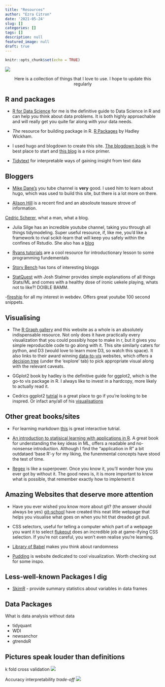 ```yaml
---
title: "Resources"
author: "Ezra Citron"
date: '2021-05-24'
slug: []
categories: []
tags: []
description: null
featured_image: null
draft: true
---
```


```r
knitr::opts_chunk$set(echo = TRUE)
```

![](banner-resources.jpeg)

<p style="text-align: center;">Here is a collection of things that I love to use.
I hope to update this regularly</p>



## R and packages
- [R for Data Science](https://r4ds.had.co.nz/) for me is the definitive guide to Data Science in R and can help you think about data problems. It is both highly approachable and will really get you quite far along with your data needs.

- *The* resource for building package in R. [R Packages](https://r-pkgs.org/) by Hadley Wickham.
- I used hugo and blogdown to create this site. [The blogdown book](https://bookdown.org/yihui/blogdown/) is the best place to start and [this blog](https://alison.rbind.io/blog/2020-12-new-year-new-blogdown/) is a nice primer.

- [Tidytext](https://www.tidytextmining.com/) for interpretable ways of gaining insight from text data

## Bloggers
- [Mike Dane's](https://www.youtube.com/channel/UCvmINlrza7JHB1zkIOuXEbw) you tube channel is **very** good. I used him to learn about hugo, which was used to build this site, but there is a lot more on there.

- [Alison Hill](https://alison.rbind.io/projects/) is a recent find and an absoloute teasure strove of information.

[Cedric Scherer](https://www.cedricscherer.com/), what a man, what a blog.

- Julia Silge has an incredible youtube channel, taking you through all things tidymodeling. Super useful resource, if, like me, you'd like a framework to rival scikit-learn that will keep you safely within the confines of Rstudio. She also has a [blog](https://juliasilge.com/)

- [Ryans tutorials](https://ryanstutorials.net/) are a cool resource for introductionary lesson to some programming fundementals

- [Story Bench](https://www.storybench.org/category/how-to/) has tons of interesting bloggs

- [StatQuest](https://www.youtube.com/channel/UCtYLUTtgS3k1Fg4y5tAhLbw) with Josh Stalmer provides simple explanations of all things Stats/ML and comes with a healthy dose of ironic uekele playing, whats not to like?! DOIBLE BAMM.

-[fireship](https://www.youtube.com/channel/UCsBjURrPoezykLs9EqgamOA) for all my interest in webdev. Offers great youtube 100 second snippets.

## Visualising

- The [R Graph gallery](https://www.r-graph-gallery.com/) and this website as a whole is an absolutely indispensable resource. Not only does it have practically every visualization that you could possibly hope to make in r, but it gives you simple reproducible code to go along with it. This site similarly caters for python, and D3 (would love to learn more D3, so watch this space). It also links to their award winning [data-to-vis](https://www.data-to-viz.com/#explore) websites, which offers a [decision tree](https://www.data-to-viz.com/) (under the 'explore' tab) to pick appropriate visual along with the relevant caveats.

- GGplot2 book by hadley is the definitive guide for ggplot2, which is the go-to vis package in R. I always like to invest in a hardcopy, more likely to actually read it.

- Cedrics ggplot2 [tutrial](https://www.cedricscherer.com/2019/08/05/a-ggplot2-tutorial-for-beautiful-plotting-in-r/#panels) is a great place to go if you're looking to be inspred. Or infact any/all of his [visualisations](https://www.cedricscherer.com/top/dataviz/)

## Other great books/sites

- For learning markdown [this](https://commonmark.org/help/tutorial/) is great interactive tutrial.

- [An introduction to statisical learning with applications in R](https://static1.squarespace.com/static/5ff2adbe3fe4fe33db902812/t/6062a083acbfe82c7195b27d/1617076404560/ISLR%2BSeventh%2BPrinting.pdf). A great book for understanding the key ideas in ML, offers a readable and no-nonsense introduction. Although I find the "application in R" a bit outdataed 'base R'-y for my liking, the funenmental concepts have stood the test of time.

- [Regex](https://www.regular-expressions.info/tutorial.html) is like a superpower. Once you know it, you'll wonder how you ever got by without it. The good news is, it is more important to know what is possible, that remember exactly how to implement it

## Amazing Websites that deserve more attention

- Have you ever wished you know more about git? (the answer should always be yes)
[git-school](https://git-school.github.io/visualizing-git/) have created this neat little webpage that helps you visualise what goes on when you hit that dreaded git pull.

- CSS selectors, useful for telling a computer which part of a webpage you want it to select
[flukeout](https://flukeout.github.io/) does an incredible job at game-ifying CSS selection. If you're not careful, you won't even realise you're learning.

- [Library of Babel](https://libraryofbabel.info/) makes you think about randomness

- [Pudding](https://pudding.cool/) is website dedicated to cool visualization. Worth checking out for some inspo.


## Less-well-known Packages I dig

- [SkimR](https://cran.r-project.org/web/packages/skimr/vignettes/skimr.html) - provide summary statistics about variables in data frames

## Data Packages
What is data analysis without data

- tidyquant
- WDI
- newsanchor
- gtrendsR



## Pictures speak louder than definitions

k fold cross validation
![](kf-cv.png)

Accuracy interpretability *trade-off*
![](accuracy_interpret.png)
